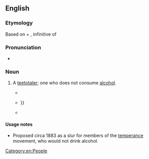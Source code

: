 ==English==

===Etymology===
Based on {{uder|en|la|aqua||water}} + {{m|la|bibere}}, infinitive of {{m|la|bibō||to drink}}

===Pronunciation===
* {{IPA|en|/æk.wə.bɪb/}}

===Noun===
{{en-noun}}

# {{lb|en|very|rare|obsolete|derogatory}} A [[teetotaler]]; one who does not consume [[alcohol]].
#* {{quote-book|en|year=1883|title=The Louisville Medical News: a weekly journal of medicine and surgery: Volumes 15-16|passage=Hydropots and '''aquabibs''' are epithets bestowed by the champions of alcohol in London upon the temperance folk.}}
#* {{quote-book|en|year=1949|title=The spectacular San Franciscans|author=Julia Cooley Altrocchi|passage=Dwight L. Moody and John B. Gough, the great '''aquabib''', had commanded attention {{...}}<!--Google Books preview stops here-->}}
#* {{quote-book|en|year=1966|title=Topographical poetry in XVII-century Eng|author=Robert Arnold Aubin|passage=While its more sober counterpart was directed to quite different ends by a pugnacious '''aquabib''', William Henry Draper}}

====Usage notes====
* Proposed circa 1883 as a slur for members of the [[temperance]] movement, who would not drink alcohol.

[[Category:en:People]]